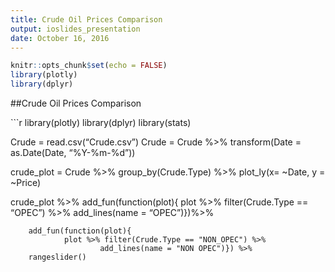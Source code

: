 ```yaml
---
title: Crude Oil Prices Comparison
output: ioslides_presentation
date: October 16, 2016
---
```


```r
knitr::opts_chunk$set(echo = FALSE)
library(plotly)
library(dplyr)

```

##Crude Oil Prices Comparison

```r
library(plotly)
library(dplyr)
library(stats)

Crude = read.csv("Crude.csv")
Crude = Crude %>% transform(Date = as.Date(Date, "%Y-%m-%d"))

crude_plot = Crude %>% 
        group_by(Crude.Type) %>% 
        plot_ly(x= ~Date, y = ~Price)

crude_plot %>% 
        add_fun(function(plot){
                plot %>% filter(Crude.Type == "OPEC") %>%
                add_lines(name = "OPEC")})%>%
        
        add_fun(function(plot){
                plot %>% filter(Crude.Type == "NON_OPEC") %>%
                        add_lines(name = "NON OPEC")}) %>%
        rangeslider()
        
